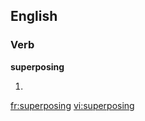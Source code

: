 
==English==

===Verb===
'''superposing'''

# {{present participle of|[[superpose]]}}

[[fr:superposing]]
[[vi:superposing]]